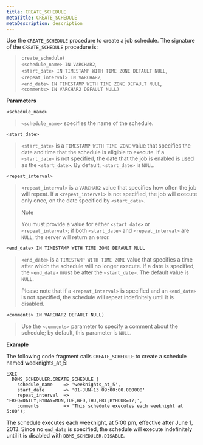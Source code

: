 ```yaml
---
title: CREATE_SCHEDULE
metaTitle: CREATE_SCHEDULE
metaDescription: description
---
```


Use the `CREATE_SCHEDULE` procedure to create a job schedule. The
signature of the `CREATE_SCHEDULE` procedure is:

> `create_schedule(`  
> `<schedule_name> IN VARCHAR2`,  
> `<start_date> IN TIMESTAMP WITH TIME ZONE DEFAULT NULL`,  
> `<repeat_interval> IN VARCHAR2`,  
> `<end_date> IN TIMESTAMP WITH TIME ZONE DEFAULT NULL`,  
> `<comments> IN VARCHAR2 DEFAULT NULL)`

**Parameters**

`<schedule_name>`

> `<schedule_name>` specifies the name of the schedule.

`<start_date>`

> `<start_date>` is a `TIMESTAMP WITH TIME ZONE` value that specifies
> the date and time that the schedule is eligible to execute. If a
> `<start_date>` is not specified, the date that the job is enabled is
> used as the `<start_date>`. By default, `<start_date>` is `NULL`.

`<repeat_interval>`

> `<repeat_interval>` is a `VARCHAR2` value that specifies how often the
> job will repeat. If a `<repeat_interval>` is not specified, the job
> will execute only once, on the date specified by `<start_date>`.
> 
> <div class="note">
> 
> <div class="title">
> 
> Note
> 
> </div>
> 
> You must provide a value for either `<start_date>` or
> `<repeat_interval>`; if both `<start_date>` and `<repeat_interval>`
> are `NULL`, the server will return an error.
> 
> </div>

`<end_date> IN TIMESTAMP WITH TIME ZONE DEFAULT NULL`

> `<end_date>` is a `TIMESTAMP WITH TIME ZONE` value that specifies a
> time after which the schedule will no longer execute. If a date is
> specified, the `<end_date>` must be after the `<start_date>`. The
> default value is `NULL`.
> 
> Please note that if a `<repeat_interval>` is specified and an
> `<end_date>` is not specified, the schedule will repeat indefinitely
> until it is disabled.

`<comments> IN VARCHAR2 DEFAULT NULL)`

> Use the `<comments>` parameter to specify a comment about the
> schedule; by default, this parameter is `NULL`.

**Example**

The following code fragment calls `CREATE_SCHEDULE` to create a schedule
named weeknights_at_5:

``` text
EXEC
  DBMS_SCHEDULER.CREATE_SCHEDULE (
    schedule_name    => 'weeknights_at_5',
    start_date       => '01-JUN-13 09:00:00.000000'
    repeat_interval  => 'FREQ=DAILY;BYDAY=MON,TUE,WED,THU,FRI;BYHOUR=17;',
    comments         => 'This schedule executes each weeknight at 5:00');
```

The schedule executes each weeknight, at 5:00 pm, effective after June
1, 2013. Since no `end_date` is specified, the schedule will execute
indefinitely until it is disabled with `DBMS_SCHEDULER.DISABLE`.
